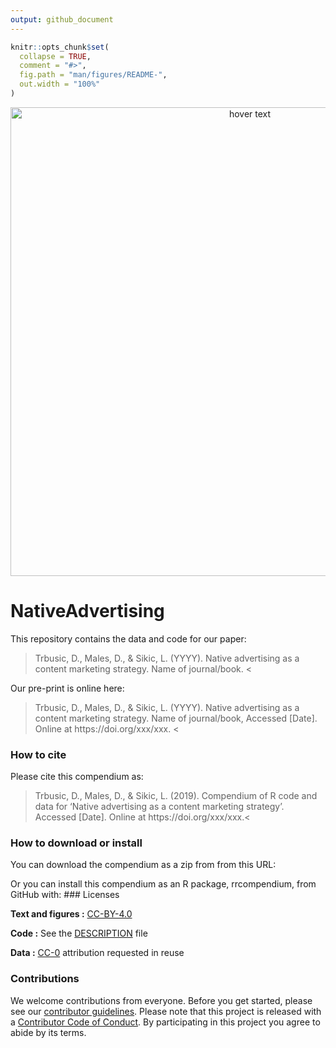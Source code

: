 ```yaml
---
output: github_document
---
```



```r
knitr::opts_chunk$set(
  collapse = TRUE,
  comment = "#>",
  fig.path = "man/figures/README-",
  out.width = "100%"
)
```

<p align="center">
  <img src="./images.jpg" width="750" title="hover text">
</p> 




# NativeAdvertising

This repository contains the data and code for our paper:

> Trbusic, D., Males, D., & Sikic, L. (YYYY). Native advertising as a content marketing strategy. Name of journal/book. <

Our pre-print is online here:

> Trbusic, D., Males, D., & Sikic, L. (YYYY). Native advertising as a content marketing strategy. Name of journal/book, Accessed [Date]. Online at https://doi.org/xxx/xxx. <

### How to cite

Please cite this compendium as:

> Trbusic, D., Males, D., & Sikic, L. (2019). Compendium of R code and data for 'Native advertising as a content marketing strategy'. Accessed [Date]. Online at https://doi.org/xxx/xxx.<

### How to download or install

You can download the compendium as a zip from from this URL: </archive/master.zip>

Or you can install this compendium as an R package, rrcompendium, from GitHub with:
### Licenses

**Text and figures :**  [CC-BY-4.0](http://creativecommons.org/licenses/by/4.0/)

**Code :** See the [DESCRIPTION](DESCRIPTION) file

**Data :** [CC-0](http://creativecommons.org/publicdomain/zero/1.0/) attribution requested in reuse

### Contributions

We welcome contributions from everyone. Before you get started, please see our [contributor guidelines](CONTRIBUTING.md). Please note that this project is released with a [Contributor Code of Conduct](CONDUCT.md). By participating in this project you agree to abide by its terms.




